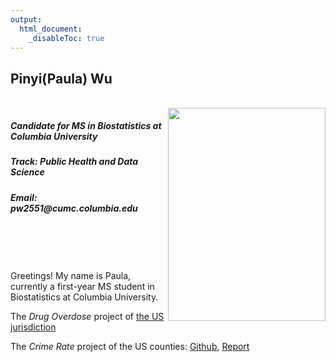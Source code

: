 ```yaml
---
output: 
  html_document:
    _disableToc: true
---
```

<body>
<h2>Pinyi(Paula) Wu</h2><br>
<img align="right" src="images/mainaltcrop.jpg" width="252.25" height="341">
<h5>Candidate for MS in Biostatistics at Columbia University</h5>
<h5>Track: Public Health and Data Science</h5>
<h5>Email: *pw2551@cumc.columbia.edu*</h5>
</body>


<br>
<br>
<br>
<br>
Greetings! My name is Paula, currently a first-year MS student in Biostatistics at Columbia University. 


The *Drug Overdose* project of [the US jurisdiction](https://paulawucu.github.io/final_project.github.io/)


The *Crime Rate* project of the US counties: [Github](https://github.com/paulawucu/p8130_final_project.git), <a href="./images/p8130_fp_report_group_8.pdf" target="blank">Report</a>